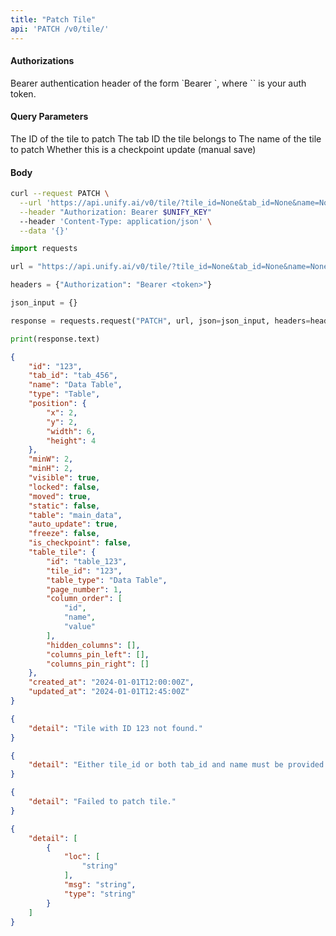 ```yaml
---
title: "Patch Tile"
api: 'PATCH /v0/tile/'
---
```



#### Authorizations

<ParamField header="Authorization" type="string" required="true">
  Bearer authentication header of the form `Bearer <token>`, where `<token>` is your auth token.
</ParamField>

#### Query Parameters

<ParamField query="tile_id" type="string | null" >
The ID of the tile to patch
</ParamField>

<ParamField query="tab_id" type="string | null" >
The tab ID the tile belongs to
</ParamField>

<ParamField query="name" type="string | null" >
The name of the tile to patch
</ParamField>

<ParamField query="checkpoint" type="boolean"  default="false">
Whether this is a checkpoint update (manual save)
</ParamField>

#### Body

<RequestExample>

```bash cURL
curl --request PATCH \
  --url 'https://api.unify.ai/v0/tile/?tile_id=None&tab_id=None&name=None&checkpoint=None' \
  --header "Authorization: Bearer $UNIFY_KEY"
  --header 'Content-Type: application/json' \
  --data '{}'
```

```python Python
import requests

url = "https://api.unify.ai/v0/tile/?tile_id=None&tab_id=None&name=None&checkpoint=None"

headers = {"Authorization": "Bearer <token>"}

json_input = {}

response = requests.request("PATCH", url, json=json_input, headers=headers)

print(response.text)
```

</RequestExample>
<ResponseExample>

```json 200
{
    "id": "123",
    "tab_id": "tab_456",
    "name": "Data Table",
    "type": "Table",
    "position": {
        "x": 2,
        "y": 2,
        "width": 6,
        "height": 4
    },
    "minW": 2,
    "minH": 2,
    "visible": true,
    "locked": false,
    "moved": true,
    "static": false,
    "table": "main_data",
    "auto_update": true,
    "freeze": false,
    "is_checkpoint": false,
    "table_tile": {
        "id": "table_123",
        "tile_id": "123",
        "table_type": "Data Table",
        "page_number": 1,
        "column_order": [
            "id",
            "name",
            "value"
        ],
        "hidden_columns": [],
        "columns_pin_left": [],
        "columns_pin_right": []
    },
    "created_at": "2024-01-01T12:00:00Z",
    "updated_at": "2024-01-01T12:45:00Z"
}
```

```json 404
{
    "detail": "Tile with ID 123 not found."
}
```

```json 400
{
    "detail": "Either tile_id or both tab_id and name must be provided."
}
```

```json 500
{
    "detail": "Failed to patch tile."
}
```

```json 422
{
    "detail": [
        {
            "loc": [
                "string"
            ],
            "msg": "string",
            "type": "string"
        }
    ]
}
```

</ResponseExample>
